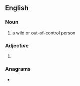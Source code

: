 ==English==

===Noun===
{{en-noun}}

# a wild or out-of-control person

===Adjective===
{{head|en|adjective comparative form}}

# {{en-comparative of|brash}}

===Anagrams===
* {{anagrams|en|Harbers|herbars}}